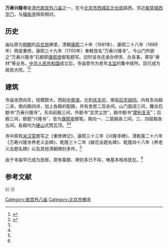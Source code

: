 {{文物保护单位
| 级别 = 市县级
| 省名 = 北京市
| 市/县名 = 北京市西城区
| 图片 = [[File:万寿兴隆寺.jpg|250px]]
| 名称 = 万寿兴隆寺山门
| 编号 = 1-15
| 分类 = 古建筑
| 所在 = [[北长街|北长街]]39号
| 时代 = [[清|清]]
| 登录 = 1989年8月1日
}}
'''万寿兴隆寺'''是[[清代|清代]][[故宫外八庙|故宫外八庙]]之一，在今[[北京市|北京市]][[西城区|西城区]][[北长街|北长街]]路西，邻近[[紫禁城|紫禁城]][[西华门|西华门]]，与[[福佑寺|福佑寺]]隔街相对。

== 历史 ==
庙址原为[[明朝|明朝]]的[[兵仗局|兵仗局]]佛堂，清朝[[康熙|康熙]]二十年（1681年）、康熙二十八年（1689年）两度重修。康熙三十九年（1700年）奉敕改名“万寿兴隆寺”。今山门所嵌之“万寿兴隆寺”石额即[[康熙帝|康熙帝]]御笔题写。旧时该寺还承办停灵、办丧事，寄存“寿材”等业务。[[中华人民共和国|中华人民共和国]]成立后，寺庙曾作为老年[[太监|太监]]的集中居所。现已成为居民大院。<ref name=szdc>{{cite web| language =| publisher =数字东城| title =皇城佛教寺庙~万寿兴隆寺| url =http://www.bjdch.gov.cn/n1569/n2315473/n2315505/n2315610/2527997.html| author =| date =| accessdate =2009-05-20| deadurl =yes| archiveurl =https://archive.is/20121129010431/http://www.bjdch.gov.cn/n1569/n2315473/n2315505/n2315610/2527997.html| archivedate =2012-11-29}}</ref><ref name=xcwh>{{Cite web |url=http://wenhua.bjxch.gov.cn/pub/xch_zhuzhan/B/xch_wenhua/wh_wwbh/qjwwbh/200803/t20080311_1109697.html |title=万寿兴隆寺，西城文化，于2013-02-24查阅 |access-date=2013-02-24 |archive-url=https://archive.is/20130423005727/http://wenhua.bjxch.gov.cn/pub/xch_zhuzhan/B/xch_wenhua/wh_wwbh/qjwwbh/200803/t20080311_1109697.html |archive-date=2013-04-23 |dead-url=yes }}</ref>

== 建筑 ==
寺庙坐西向东，规模颇大，西起[[中南海|中南海]]，北到[[庆丰司|庆丰司]]，南临[[后宅胡同|后宅胡同]]。内有东向殿二进，南向殿四进，加上各殿的配殿，共有舍房二百余间。山门面阔三间，雕龙石额书“万寿兴隆寺”。东向前殿三间，外额书“显灵尘世”，殿中额书“[[摩利支天|摩利支天]]”；后殿三间，额题“兴隆寺”，皆为[[康熙帝|康熙帝]]御笔。南向一、二层殿各三间，三、四层殿各五间。各殿均为[[硬山顶|硬山]]式筒瓦顶。<ref name=szdc/><ref name=xcwh/>

寺中原有[[米汉雯|米汉雯]]题写之《重修碑记》、康熙三十三年《兴隆寺碑》、清乾隆二十六年《万寿兴隆寺养老义会碑》、乾隆三十二年《献花会题名碑》、乾隆四十八年《养老义会题名碑》以及其他清朝碑刻多件。<ref name=szdc/>

由于寺庙早已成为民居，原有匾额、碑刻多已不存，唯基本格局犹在。<ref name=szdc/>

== 参考文献 ==
{{Reflist}}

{{-}}
{{故宫外八庙}}

[[Category:故宫外八庙|Category:故宫外八庙]]
[[Category:北京市佛寺|Category:北京市佛寺]]